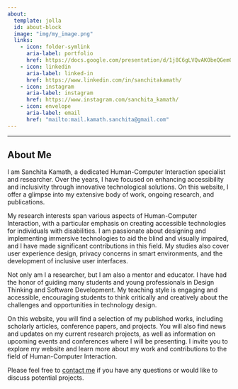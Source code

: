 ```yaml
---
about:
  template: jolla
  id: about-block
  image: "img/my_image.png"
  links:
    - icon: folder-symlink
      aria-label: portfolio
      href: https://docs.google.com/presentation/d/1j8C6gLVQvAKObeQGem0BcRhAmz7c2Tq4vEHBcPaS2T0/edit?usp=sharing
    - icon: linkedin
      aria-label: linked-in
      href: https://www.linkedin.com/in/sanchitakamath/
    - icon: instagram
      aria-label: instagram
      href: https://www.instagram.com/sanchita_kamath/
    - icon: envelope
      aria-label: email
      href: "mailto:mail.kamath.sanchita@gmail.com"  
---
```


::: {#about-block}
:::

---

## About Me

I am Sanchita Kamath, a dedicated Human-Computer Interaction specialist and researcher. Over the years, I have focused on enhancing accessibility and inclusivity through innovative technological solutions. On this website, I offer a glimpse into my extensive body of work, ongoing research, and publications.

My research interests span various aspects of Human-Computer Interaction, with a particular emphasis on creating accessible technologies for individuals with disabilities. I am passionate about designing and implementing immersive technologies to aid the blind and visually impaired, and I have made significant contributions in this field. My studies also cover user experience design, privacy concerns in smart environments, and the development of inclusive user interfaces.

Not only am I a researcher, but I am also a mentor and educator. I have had the honor of guiding many students and young professionals in Design Thinking and Software Development. My teaching style is engaging and accessible, encouraging students to think critically and creatively about the challenges and opportunities in technology design.

On this website, you will find a selection of my published works, including scholarly articles, conference papers, and projects. You will also find news and updates on my current research projects, as well as information on upcoming events and conferences where I will be presenting. I invite you to explore my website and learn more about my work and contributions to the field of Human-Computer Interaction.

Please feel free to [contact me](mailto:kamath.sanchita@gmail.com) if you have any questions or would like to discuss potential projects.

